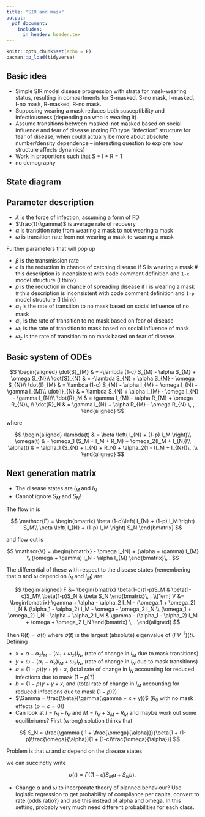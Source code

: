 ```yaml
---
title: "SIR and mask"
output:
  pdf_document: 
    includes:
      in_header: header.tex
---
```


```r
knitr::opts_chunk$set(echo = F)
pacman::p_load(tidyverse)
```

## Basic idea

- Simple SIR model disease progression with strata for mask-wearing status, resulting in compartments for S-masked, S-no mask, I-masked, I-no mask, R-masked, R-no mask.
- Supposing wearing a mask reduces both susceptibility and infectiousness (depending on who is wearing it)
- Assume transitions between masked-not masked based on social influence and fear of disease (noting FD type "infection" structure for fear of disease, when could actually be more about absolute number/density dependence -- interesting question to explore how structure affects dynamics)
- Work in proportions such that S + I + R = 1
- no demography

## State diagram

\begin{center}
\begin{tikzpicture}[node distance=2cm and 1cm,>=stealth',auto, every place/.style={draw}]
    
    \node [place] (Sm) {$S_M$};
    \node [place] (Sn) [below=of Sm] {$S_{N}$};
    \node [place] (Im) [node distance=2.5cm,right=of Sm] {$I_M$};
    \node [place] (In) [below=of Im] {$I_{N}$};
    \node[place] (Rm) [node distance=2.5cm, right=of Im] {$R_M$};
    \node[place] (Rn) [below=of Rm] {$R_N$};
    
    \path[->] (Sm) edge [bend left] node {$\alpha$} (Sn);
    \path[->] (Sn) edge [bend left] node {$\omega$} (Sm);
    \path[->] (Im) edge [bend left] node {$\alpha$} (In);
    \path[->] (In) edge [bend left] node {$\omega$} (Im);
    \path[->] (Rm) edge [bend left] node {$\alpha$} (Rn);
    \path[->] (Rn) edge [bend left] node {$\omega$} (Rm);
    
    \path[->] (Sm) edge node {$\lambda$} (Im);
    \path[->] (Sn) edge node {$\lambda$} (In);
    \path[->] (In) edge node {$\gamma$} (Rn);
    \path[->] (Im) edge node {$\gamma$} (Rm);
    

\end{tikzpicture}
\end{center}

## Parameter description

- $\lambda$ is the force of infection, assuming a form of FD
- $\frac{1}{\gamma}$ is average rate of recovery
- $\alpha$ is transition rate from wearing a mask to not wearing a mask
- $\omega$ is transition rate from not wearing a mask to wearing a mask

Further parameters that will pop up

- $\beta$ is the transmission rate
- $c$ is the reduction in chance of catching disease if S is wearing a mask # this description is inconsistent with code comment definition and `1-c` model structure (I think)
- $p$ is the reduction in chance of spreading disease if I is wearing a mask # this description is inconsistent with code comment definition and `1-p` model structure (I think)
- $\alpha_1$ is the rate of transition to no mask based on social influence of no mask
- $\alpha_2$ is the rate of transition to no mask based on fear of disease
- $\omega_1$ is the rate of transition to mask based on social influence of  mask
- $\omega_2$ is the rate of transition to no mask based on fear of disease


## Basic system of ODEs

$$
  \begin{aligned}
    \dot{S}_{M} & =  -\lambda (1-c) S_{M} - \alpha S_{M} + \omega S_{N}\\
    \dot{S}_{N} & =  -\lambda S_{N} + \alpha S_{M} - \omega S_{N}\\
    \dot{I}_{M} & = \lambda (1-c) S_{M} - \alpha I_{M} + \omega I_{N} - \gamma I_{M}\\
    \dot{I}_{N} & = \lambda S_{N} + \alpha I_{M} - \omega I_{N} - \gamma I_{N}\\
    \dot{R}_M & = \gamma I_{M}  - \alpha R_{M} + \omega R_{N}\, \\
    \dot{R}_N & = \gamma I_{N} + \alpha R_{M} - \omega R_{N} \, ,
  \end{aligned}
$$

where

$$
  \begin{aligned}
    \lambda(t) & = \beta \left( I_{N} + (1-p) I_M \right)\\
    \omega(t) & = \omega_1 (S_M + I_M + R_M) + \omega_2(I_M + I_{N})\\
    \alpha(t) & = \alpha_1 (S_{N} + I_{N} + R_N) + \alpha_2(1 - (I_M + I_{N}))\, .\\
  \end{aligned}
$$

## Next generation matrix

- The disease states are $I_M$ and $I_N$
- Cannot ignore $S_M$ and $S_N$!

The flow in is

$$
  \mathscr{F} = 
    \begin{bmatrix}
        \beta (1-c)\left( I_{N} + (1-p) I_M \right) S_M\\
        \beta \left( I_{N} + (1-p) I_M \right) S_N 
    \end{bmatrix}
$$

and flow out is

$$
  \mathscr{V} = 
    \begin{bmatrix}
        - \omega I_{N} + (\alpha + \gamma) I_{M} \\
        (\omega + \gamma) I_N -  \alpha I_{M}
    \end{bmatrix}\, .
$$

The differential of these with respect to the disease states (remembering that $\alpha$ and $\omega$ depend on $I_N$ and $I_M$) are:

$$
\begin{aligned}
  F &= 
    \begin{bmatrix}
      \beta(1-c)(1-p)S_M & \beta(1-c)S_M\\
      \beta(1-p)S_N & \beta S_N
    \end{bmatrix}\, , \\[1em]
  V &= 
    \begin{bmatrix}
      \gamma + \alpha - \alpha_2 I_M - (\omega_1 + \omega_2) I_N & (\alpha_1 - \alpha_2) I_M - \omega - \omega_2 I_N \\
      (\omega_1 + \omega_2) I_N - \alpha + \alpha_2 I_M & \gamma - (\alpha_1 - \alpha_2) I_M + \omega + \omega_2 I_N
    \end{bmatrix} \, .
\end{aligned}
$$

Then $R(t) = \sigma(t)$ where $\sigma(t)$ is the largest (absolute) eigenvalue of $(FV^{-1})(t)$.  Defining

* $x = \alpha - \alpha_2 I_M - (\omega_1 + \omega_2) I_N$, (rate of change in $I_M$ due to mask transitions)
* $y = \omega - (\alpha_1 - \alpha_2) I_M + \omega_2 I_N$, (rate of change in $I_N$ due to mask transitions)
* $a = (1 - p)(\gamma + y) + x$, (total rate of change in $I_N$ accounting for reduced infections due to mask ($1-p$)?)
* $b = (1 - p)y + \gamma + x$, and (total rate of change in $I_M$ accounting for reduced infections due to mask ($1-p$)?)
* $\Gamma = \frac{\beta}{\gamma(\gamma + x + y)}$ ($R_0$ with no mask effects ($p = c = 0$))
* Can look at $I = I_N + I_M$ and $M = I_M + S_M + R_M$ and maybe work out some equilibriums?  First (wrong) solution thinks that

$$
  S_N = \frac{\gamma ( 1 + \frac{\omega}{\alpha})}{\beta(1 + (1-p)\frac{\omega}{\alpha})(1 + (1-c)\frac{\omega}{\alpha})}
$$

Problem is that $\omega$ and $\alpha$ depend on the disease states

we can succinctly write

$$
  \sigma(t) = \Gamma\left( (1-c) S_M a + S_N b \right)\, .
$$

* Change $\alpha$ and $\omega$ to incorporate theory of planned behaviour?  Use logistic regression to get probability of compliance per capita, convert to rate (odds ratio?) and use this instead of alpha and omega.  In this setting, probably very much need different probabilities for each class.